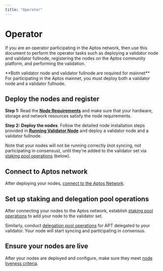 ```yaml
---
title: "Operator"
---
```



# Operator

If you are an operator participating in the Aptos network, then use this document to perform the operator tasks such as deploying a validator node and validator fullnode, registering the nodes on the Aptos community platform, and performing the validation.

<Callout type="info">
**Both validator node and validator fullnode are required for mainnet** <br />
For participating in the Aptos mainnet, you must deploy both a validator node and a validator fullnode.
</Callout>

## Deploy the nodes and register

**Step 1:** Read the [**Node Requirements**](./node-requirements.mdx) and make sure that your hardware, storage and network resources satisfy the node requirements.

**Step 2:** **Deploy the nodes**. Follow the detailed node installation steps provided in [**Running Validator Node**](running-validator-node/index.md) and deploy a validator node and a validator fullnode.

Note that your nodes will not be running correctly (not syncing, not participating in consensus), until they're added to the validator set via [staking pool operations](./shutting-down-nodes.md) (below).

## Connect to Aptos network

After deploying your nodes, [connect to the Aptos Network](./connect-nodes/connect-to-aptos-network.mdx).

## Set up staking and delegation pool operations

After connecting your nodes to the Aptos network, establish [staking pool operations](./connect-nodes/staking-pool-operations.mdx) to add your node to the validator set.

Similarly, conduct [delegation pool operations](./connect-nodes/delegation-pool-operations.mdx) for APT delegated to your validator. Your node will start syncing and participating in consensus.

## Ensure your nodes are live

After your nodes are deployed and configure, make sure they meet [node liveness criteria](./verify-nodes/node-liveness-criteria.mdx).
